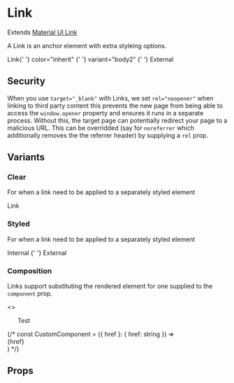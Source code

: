 
<Meta title="components|Link" component={Link} />

# Link

Extends [Material UI Link](https://material-ui.com/components/links/)

A Link is an anchor element with extra styleing options.

<Preview>
  <Story name="default">
    <Typography>
      <Link href="javascript:;">Link</Link>{' '}
      <Link href="javascript:;" color="inherit">
        color="inherit"
      </Link>{' '}
      <Link href="javascript:;">
        <Typography variant="body2">variant="body2"</Typography>
      </Link>{' '}
      <Link href="http://committed.io" target="_blank">
        External
      </Link>
    </Typography>
  </Story>
</Preview>

## Security

When you use `target="_blank"` with Links, we set `rel="noopener"` when linking to third party content
this prevents the new page from being able to access the `window.opener` property and ensures it runs in a separate process.
Without this, the target page can potentially redirect your page to a malicious URL. This can be overridded
(say for `noreferrer` which additionally removes the the referrer header) by supplying a `rel` prop.

## Variants

### Clear

For when a link need to be applied to a separately styled element

<Preview>
  <Story name="clear">
    <Typography>
      <Link variant="clear" href="javascript:;">
        Link
      </Link>
    </Typography>
  </Story>
</Preview>

### Styled

For when a link need to be applied to a separately styled element

<Preview>
  <Story name="styled">
    <Typography>
      <Link variant="styled" href="#link">
        Internal
      </Link>{' '}
      <Link variant="styled" href="http://committed.io">
        External
      </Link>
    </Typography>
  </Story>
</Preview>

### Composition

Links support substituting the rendered element for one supplied to the `component` prop.

<Preview>
  <Story name="component">
    <>
      <ul>
        <Link href="test.com" component="li">
          Test
        </Link>
      </ul>
      {/* const CustomComponent = ({ href }: { href: string }) => <div>{href}</div>
            <Link component={CustomComponent} href={href} />
          ) */}
      <CustomLink href="test.com" />
    </>
  </Story>
</Preview>

## Props

<Props of={LinkDocs} />
